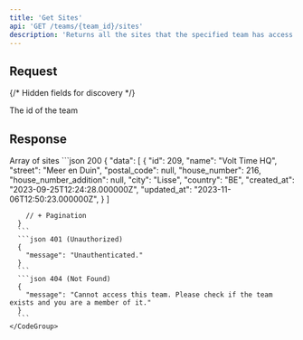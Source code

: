 ```yaml
---
title: 'Get Sites'
api: 'GET /teams/{team_id}/sites'
description: 'Returns all the sites that the specified team has access to'
---
```

## Request
{/* Hidden fields for discovery */}
<ParamField path="team_id" type="integer" hidden required />
<Snippet file="hidden-pagination-fields.mdx" />

<Tabs>
  <Tab title="Path">
    <ParamField path="team_id" type="integer" required>
      The id of the team
    </ParamField>
  </Tab>
  <Tab title="Query">
    <Snippet file="pagination-fields.mdx" />
  </Tab>
</Tabs>

## Response
<Tabs>
  <Tab title="Data">
    <ResponseField name="data" type="Site[]">
      Array of sites
      <Expandable title="Site">
        <Snippet file="types/Site/Site.mdx" />
      </Expandable>
    </ResponseField>
  </Tab>
  <Tab title="Example">
    <CodeGroup>
      ```json 200
      {
        "data": [
          {
            "id": 209,
            "name": "Volt Time HQ",
            "street": "Meer en Duin",
            "postal_code": null,
            "house_number": 216,
            "house_number_addition": null,
            "city": "Lisse",
            "country": "BE",
            "created_at": "2023-09-25T12:24:28.000000Z",
            "updated_at": "2023-11-06T12:50:23.000000Z",
          }
        ]

        // + Pagination
      } 
      ```
      ```json 401 (Unauthorized)
      {
        "message": "Unauthenticated."
      }
      ```
      ```json 404 (Not Found)
      {
        "message": "Cannot access this team. Please check if the team exists and you are a member of it."
      }
      ```
    </CodeGroup>
  </Tab>
</Tabs>